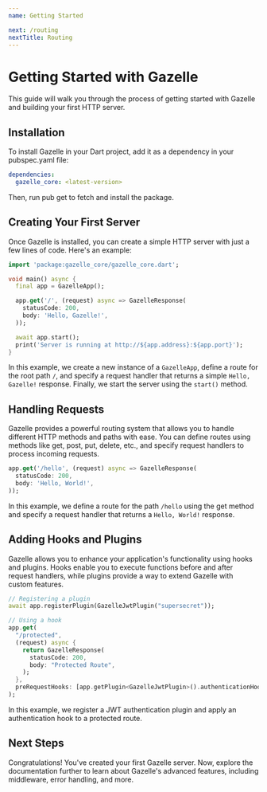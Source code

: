```yaml
---
name: Getting Started

next: /routing
nextTitle: Routing
---
```


# Getting Started with Gazelle
This guide will walk you through the process of getting started with Gazelle and building your first HTTP server.

## Installation
To install Gazelle in your Dart project, add it as a dependency in your pubspec.yaml file:
```yaml
dependencies:
  gazelle_core: <latest-version>
```
Then, run pub get to fetch and install the package.

## Creating Your First Server
Once Gazelle is installed, you can create a simple HTTP server with just a few lines of code.
Here's an example:
```dart
import 'package:gazelle_core/gazelle_core.dart';

void main() async {
  final app = GazelleApp();

  app.get('/', (request) async => GazelleResponse(
    statusCode: 200,
    body: 'Hello, Gazelle!',
  ));

  await app.start();
  print('Server is running at http://${app.address}:${app.port}');
}
```
In this example, we create a new instance of a `GazelleApp`, define a route for the root path `/`,
and specify a request handler that returns a simple `Hello, Gazelle!` response.
Finally, we start the server using the `start()` method.

## Handling Requests
Gazelle provides a powerful routing system that allows you to handle different HTTP methods and paths with ease.
You can define routes using methods like get, post, put, delete, etc., and specify request handlers to process incoming requests.
```dart
app.get('/hello', (request) async => GazelleResponse(
  statusCode: 200,
  body: 'Hello, World!',
));
```
In this example, we define a route for the path `/hello` using the get method and specify a request handler that returns a `Hello, World!` response.

## Adding Hooks and Plugins
Gazelle allows you to enhance your application's functionality using hooks and plugins.
Hooks enable you to execute functions before and after request handlers, while plugins provide a way to extend Gazelle with custom features.
```dart
// Registering a plugin
await app.registerPlugin(GazelleJwtPlugin("supersecret"));

// Using a hook
app.get(
  "/protected",
  (request) async {
    return GazelleResponse(
      statusCode: 200,
      body: "Protected Route",
    );
  },
  preRequestHooks: [app.getPlugin<GazelleJwtPlugin>().authenticationHook],
);
```
In this example, we register a JWT authentication plugin and apply an authentication hook to a protected route.

## Next Steps
Congratulations! You've created your first Gazelle server. Now, explore the documentation further to learn about Gazelle's advanced features,
including middleware, error handling, and more.
